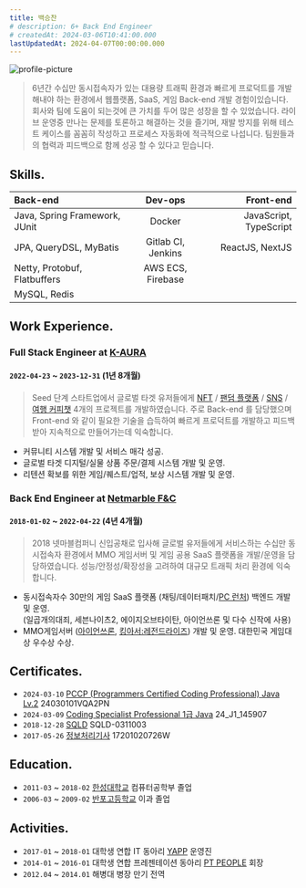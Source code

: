 ```yaml
---
title: 백승찬
# description: 6+ Back End Engineer
# createdAt: 2024-03-06T10:41:00.000
lastUpdatedAt: 2024-04-07T00:00:00.000
---
```

<div className="flex justify-center">
    <img className="rounded-full w-48 h-48" src="/seungchan-profile-picture-2024-square.jpg" title="profile-picture" />
</div>

> 6년간 수십만 동시접속자가 있는 대용량 트래픽 환경과 빠르게 프로덕트를 개발해내야 하는 환경에서
웹플랫폼, SaaS, 게임 Back-end 개발 경험이있습니다.
회사와 팀에 도움이 되는것에 큰 가치를 두어 많은 성장을 할 수 있었습니다.
라이브 운영중 만나는 문제를 토론하고 해결하는 것을 즐기며, 재발 방지를 위해 테스트 케이스를 꼼꼼히 작성하고 프로세스 자동화에 적극적으로 나섭니다.
팀원들과의 협력과 피드백으로 함께 성공 할 수 있다고 믿습니다.

## Skills.

Back-end|Dev-ops|Front-end
:---|:---:|---:
Java, Spring Framework, JUnit|Docker|JavaScript, TypeScript
JPA, QueryDSL, MyBatis|Gitlab CI, Jenkins|ReactJS, NextJS
Netty, Protobuf, Flatbuffers|AWS ECS, Firebase|
MySQL, Redis||


## Work Experience.
### Full Stack Engineer at [K-AURA](https://kaura.biz/)
#### `2022-04-23` ~ `2023-12-31` (1년 8개월)
> Seed 단계 스타트업에서 글로벌 타겟 유저들에게 [NFT](https://sitt.life) / [팬덤 플랫폼](https://ateez.kaura.world/) / [SNS](https://popcondev.web.app/) / [여행 커피챗](https://sg-web-ochre.vercel.app/) 4개의 프로젝트를 개발하였습니다.
> 주로 Back-end 를 담당했으며 Front-end 와 같이 필요한 기술을 습득하여 빠르게 프로덕트를 개발하고 피드백 받아 지속적으로 만들어가는데 익숙합니다.
- 커뮤니티 시스템 개발 및 서비스 매각 성공.
- 글로벌 타겟 디지털/실물 상품 주문/결제 시스템 개발 및 운영.
- 리텐션 확보를 위한 게임/퀘스트/업적, 보상 시스템 개발 및 운영.

### Back End Engineer at [Netmarble F&C](https://company.netmarble.com/studio/list/fnc)
#### `2018-01-02` ~ `2022-04-22` (4년 4개월)
> 2018 넷마블컴퍼니 신입공채로 입사해 글로벌 유저들에게 서비스하는 수십만 동시접속자 환경에서 MMO 게임서버 및 게임 공용 SaaS 플랫폼을 개발/운영을 담당하였습니다.
> 성능/안정성/확장성을 고려하여 대규모 트래픽 처리 환경에 익숙합니다.
- 동시접속자수 30만의 게임 SaaS 플랫폼 (채팅/데이터패치/[PC 런처](https://7ds.netmarble.com/pcclient)) 백엔드 개발 및 운영.\
(일곱개의대죄, 세븐나이츠2, 에이지오브타이탄, 아이언쓰론 및 다수 신작에 사용)
- MMO게임서버 ([아이언쓰론](https://ironthrone.netmarble.com/), [킹아서:레전드라이즈](https://playkingarthurlegendsrise.com/)) 개발 및 운영. 대한민국 게임대상 우수상 수상.

## Certificates.
- `2024-03-10` [PCCP (Programmers Certified Coding Professional) Java Lv.2](https://certi.programmers.co.kr/about/pccp?tab=qualification) 24030101VQA2PN
- `2024-03-09` [Coding Specialist Professional 1급 Java](https://ybmit.com/cos_pro/cos_pro_info.jsp) 24_J1_145907
- `2018-12-28` [SQLD](https://www.dataq.or.kr/www/sub/a_04.do) SQLD-0311003
- `2017-05-26` [정보처리기사](https://www.q-net.or.kr/crf005.do?id=crf00503&jmCd=1320) 17201020726W

## Education.
- `2011-03` ~ `2018-02` [한성대학교](https://www.hansung.ac.kr/) 컴퓨터공학부 졸업
- `2006-03` ~ `2009-02` [반포고등학교](https://banpo.sen.hs.kr/) 이과 졸업

## Activities.
- `2017-01` ~ `2018-01` 대학생 연합 IT 동아리 [YAPP](https://www.yapp.co.kr/) 운영진
- `2014-01` ~ `2016-01` 대학생 연합 프레젠테이션 동아리 [PT PEOPLE](https://cafe.naver.com/ptpeoples) 회장
- `2012.04` ~ `2014.01` 해병대 병장 만기 전역
